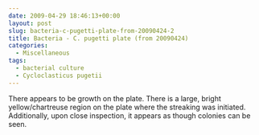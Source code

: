```yaml
---
date: 2009-04-29 18:46:13+00:00
layout: post
slug: bacteria-c-pugetti-plate-from-20090424-2
title: Bacteria - C. pugetti plate (from 20090424)
categories:
  - Miscellaneous
tags:
  - bacterial culture
  - Cycloclasticus pugetii
---
```


There appears to be growth on the plate. There is a large, bright yellow/chartreuse region on the plate where the streaking was initiated. Additionally, upon close inspection, it appears as though colonies can be seen.

